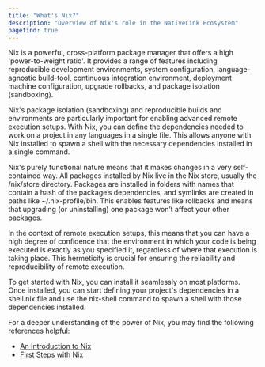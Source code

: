 ```yaml
---
title: "What's Nix?"
description: "Overview of Nix's role in the NativeLink Ecosystem"
pagefind: true
---
```


Nix is a powerful, cross-platform package manager that offers a high
'power-to-weight ratio'. It provides a range of features including
reproducible development environments, system configuration,
language-agnostic build-tool, continuous integration environment,
deployment machine configuration, upgrade rollbacks, and package
isolation (sandboxing).

Nix's package isolation (sandboxing) and reproducible builds and
environments are particularly important for enabling advanced remote
execution setups. With Nix, you can define the dependencies needed to
work on a project in any languages in a single file. This allows
anyone with Nix installed to spawn a shell with the necessary
dependencies installed in a single command.

Nix's purely functional nature means that it makes changes in a very
self-contained way. All packages installed by Nix live in the Nix store,
usually the /nix/store directory. Packages are installed in folders with
names that contain a hash of the package’s dependencies, and symlinks
are created in paths like ~/.nix-profile/bin. This enables features like
rollbacks and means that upgrading (or uninstalling) one package won’t
affect your other packages.

In the context of remote execution setups, this means that you can have
a high degree of confidence that the environment in which your code is
being executed is exactly as you specified it, regardless of where that
execution is taking place. This hermeticity is crucial for ensuring the
reliability and reproducibility of remote execution.

To get started with Nix, you can install it seamlessly on most platforms.
Once installed, you can start defining your project's dependencies in a
shell.nix file and use the nix-shell command to spawn a shell with those
dependencies installed.

For a deeper understanding of the power of Nix, you may find the following references helpful:

- [An Introduction to Nix](https://davidmyno.rs/blog/an-introduction-to-nix)
- [First Steps with Nix](https://nix.dev/tutorials/first-steps/)
